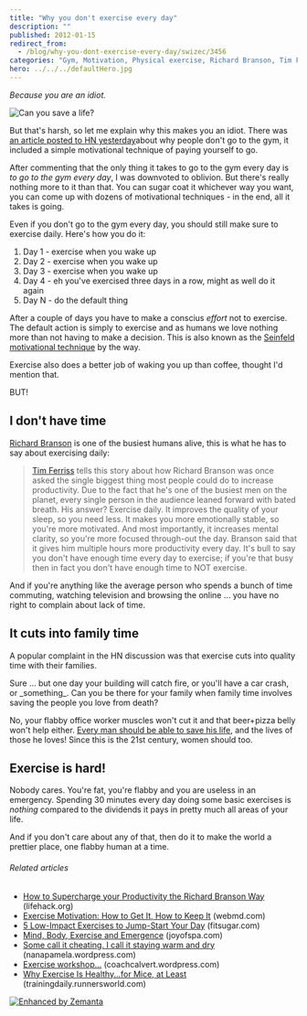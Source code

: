 ```yaml
---
title: "Why you don't exercise every day"
description: ""
published: 2012-01-15
redirect_from:
  - /blog/why-you-dont-exercise-every-day/swizec/3456
categories: "Gym, Motivation, Physical exercise, Richard Branson, Tim Ferriss, Timothy Ferriss, Uncategorized"
hero: ../../../defaultHero.jpg
---
```


_Because you are an idiot._

![Can you save a life?](https://swizec.com/wp-content/uploads/2012/01/savelife22.png "Can you save a life?")

But that's harsh, so let me explain why this makes you an idiot. There was [an article posted to HN yesterday](http://news.ycombinator.com/item?id=3464853)about why people don't go to the gym, it included a simple motivational technique of paying yourself to go.

After commenting that the only thing it takes to go to the gym every day is _to go to the gym every day_, I was downvoted to oblivion. But there's really nothing more to it than that. You can sugar coat it whichever way you want, you can come up with dozens of motivational techniques - in the end, all it takes is going.

Even if you don't go to the gym every day, you should still make sure to exercise daily. Here's how you do it:

1.  Day 1 - exercise when you wake up
2.  Day 2 - exercise when you wake up
3.  Day 3 - exercise when you wake up
4.  Day 4 - eh you've exercised three days in a row, might as well do it again
5.  Day N - do the default thing

After a couple of days you have to make a conscius _effort_ not to exercise. The default action is simply to exercise and as humans we love nothing more than not having to make a decision. This is also known as the [Seinfeld motivational technique](http://theclosetentrepreneur.com/seinfelds-secret-motivational-technique) by the way.

Exercise also does a better job of waking you up than coffee, thought I'd mention that.

BUT!

## I don't have time

[Richard Branson](http://www.crunchbase.com/person/richard-branson "Richard Branson") is one of the busiest humans alive, this is what he has to say about exercising daily:

> [Tim Ferriss](http://www.fourhourworkweek.com/ "Timothy Ferriss") tells this story about how Richard Branson was once asked the single biggest thing most people could do to increase productivity. Due to the fact that he's one of the busiest men on the planet, every single person in the audience leaned forward with bated breath. His answer? Exercise daily. It improves the quality of your sleep, so you need less. It makes you more emotionally stable, so you're more motivated. And most importantly, it increases mental clarity, so you're more focused through-out the day. Branson said that it gives him multiple hours more productivity every day. It's bull to say you don't have enough time every day to exercise; if you're that busy then in fact you don't have enough time to NOT exercise.

And if you're anything like the average person who spends a bunch of time commuting, watching television and browsing the online ... you have no right to complain about lack of time.

## It cuts into family time

A popular complaint in the HN discussion was that exercise cuts into quality time with their families.

Sure ... but one day your building will catch fire, or you'll have a car crash, or \_something\_. Can you be there for your family when family time involves saving the people you love from death?

No, your flabby office worker muscles won't cut it and that beer+pizza belly won't help either. [Every man should be able to save his life](http://artofmanliness.com/2009/09/15/every-man-should-be-able-to-save-his-own-life-5-fitness-benchmarks-a-man-must-master/), and the lives of those he loves! Since this is the 21st century, women should too.

## Exercise is hard!

Nobody cares. You're fat, you're flabby and you are useless in an emergency. Spending 30 minutes every day doing some basic exercises is _nothing_ compared to the dividends it pays in pretty much all areas of your life.

And if you don't care about any of that, then do it to make the world a prettier place, one flabby human at a time.

###### Related articles

- [How to Supercharge your Productivity the Richard Branson Way](http://www.lifehack.org/articles/productivity/how-to-supercharge-your-productivity-the-richard-branson-way.html) (lifehack.org)
- [Exercise Motivation: How to Get It, How to Keep It](http://www.webmd.com/fitness-exercise/features/exercise-motivation?src=RSS_PUBLIC) (webmd.com)
- [5 Low-Impact Exercises to Jump-Start Your Day](http://www.fitsugar.com/Low-Impact-Exercises-Morning-Workouts-19414062) (fitsugar.com)
- [Mind, Body, Exercise and Emergence](http://www.joyofspa.com/mind-body-exercise-and-emergence) (joyofspa.com)
- [Some call it cheating. I call it staying warm and dry](http://nanapamela.wordpress.com/2012/01/14/some-call-it-cheating-i-call-it-staying-warm-and-dry/) (nanapamela.wordpress.com)
- [Exercise workshop...](http://coachcalvert.wordpress.com/2012/01/06/exercise-workshop/) (coachcalvert.wordpress.com)
- [Why Exercise Is Healthy...for Mice, at Least](http://trainingdaily.runnersworld.com/2012/01/why-exercise-is-healthy-for-mice-at-least/) (trainingdaily.runnersworld.com)

[![Enhanced by Zemanta](https://img.zemanta.com/zemified_e.png?x-id=e93f614a-7984-4f7c-bf86-7653bd2218bd)](http://www.zemanta.com/ "Enhanced by Zemanta")
